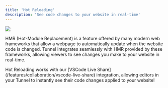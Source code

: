 ```yaml
---
title: 'Hot Reloading'
description: 'See code changes to your website in real-time'
---
```


<Frame>
	<img src="/assets/screenshots/features/collaboration/hot-reloading.gif" />
</Frame>

HMR (Hot-Module Replacement) is a feature offered by many modern web frameworks that allow a webpage to automatically update when the website code is changed. Tunnel integrates seamlessly with HMR provided by these frameworks, allowing viewers to see changes you make to your website in real-time.

<Info>
	Hot Reloading works with our [VSCode Live
	Share](/features/collaboration/vscode-live-share) integration, allowing
	editors in your Tunnel to instantly see their code changes applied to your
	website!
</Info>
